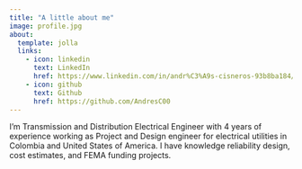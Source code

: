 ```yaml
---
title: "A little about me"
image: profile.jpg
about:
  template: jolla
  links:
    - icon: linkedin
      text: LinkedIn
      href: https://www.linkedin.com/in/andr%C3%A9s-cisneros-93b8ba184/
    - icon: github
      text: Github
      href: https://github.com/AndresC00
---
```


I'm Transmission and Distribution Electrical Engineer with 4 years of experience working as Project and Design engineer for electrical utilities in Colombia and United States of America. I have knowledge reliability design, cost estimates, and FEMA funding projects.
